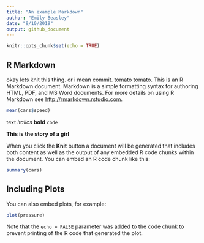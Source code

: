 ```yaml
---
title: "An example Markdown"
author: "Emily Beasley"
date: "9/10/2019"
output: github_document
---
```


```r
knitr::opts_chunk$set(echo = TRUE)
```

## R Markdown
okay lets knit this thing. or i mean commit. tomato tomato. 
This is an R Markdown document. Markdown is a simple formatting syntax for authoring HTML, PDF, and MS Word documents. For more details on using R Markdown see <http://rmarkdown.rstudio.com>.


```r
mean(cars$speed)
```

text
_italics_
**bold**
`code`

**This is the story of a girl**

When you click the **Knit** button a document will be generated that includes both content as well as the output of any embedded R code chunks within the document. You can embed an R code chunk like this:

```r
summary(cars)
```

## Including Plots

You can also embed plots, for example:

```r
plot(pressure)
```

Note that the `echo = FALSE` parameter was added to the code chunk to prevent printing of the R code that generated the plot.
